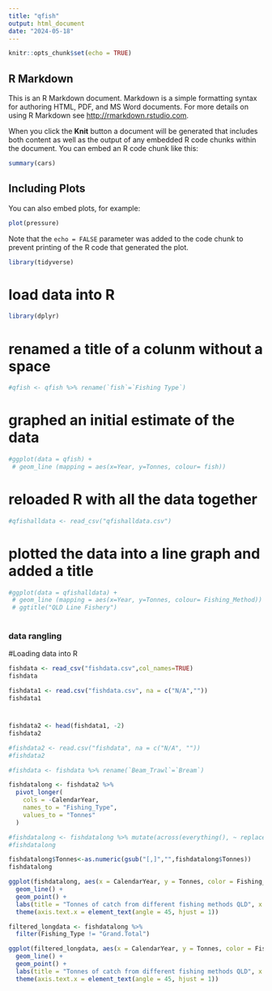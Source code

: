 ```yaml
---
title: "qfish"
output: html_document
date: "2024-05-18"
---
```


```r
knitr::opts_chunk$set(echo = TRUE)
```

## R Markdown

This is an R Markdown document. Markdown is a simple formatting syntax for authoring HTML, PDF, and MS Word documents. For more details on using R Markdown see <http://rmarkdown.rstudio.com>.

When you click the **Knit** button a document will be generated that includes both content as well as the output of any embedded R code chunks within the document. You can embed an R code chunk like this:

```r
summary(cars)
```

## Including Plots

You can also embed plots, for example:

```r
plot(pressure)
```

Note that the `echo = FALSE` parameter was added to the code chunk to prevent printing of the R code that generated the plot.

```r
library(tidyverse)
```
# load data into R
```r
library(dplyr)
```



# renamed a title of a colunm without a space
```r
#qfish <- qfish %>% rename(`fish`=`Fishing Type`)
```

# graphed an initial estimate of the data 
```r
#ggplot(data = qfish) + 
 # geom_line (mapping = aes(x=Year, y=Tonnes, colour= fish))

```

# reloaded R with all the data together 
```r
#qfishalldata <- read_csv("qfishalldata.csv")
```

# plotted the data into a line graph and added a title 
```r
#ggplot(data = qfishalldata) + 
 # geom_line (mapping = aes(x=Year, y=Tonnes, colour= Fishing_Method)) + 
 # ggtitle("QLD Line Fishery")
 
```


### data rangling 
#Loading data into R 
```r
fishdata <- read_csv("fishdata.csv",col_names=TRUE)
fishdata
```
```r
fishdata1 <- read.csv("fishdata.csv", na = c("N/A",""))
fishdata1
```

# 
```r
fishdata2 <- head(fishdata1, -2)
fishdata2
```

```r
#fishdata2 <- read.csv("fishdata", na = c("N/A", ""))
#fishdata2
```


```r
#fishdata <- fishdata %>% rename(`Beam_Trawl`=`Bream`)
```


```r
fishdatalong <- fishdata2 %>%
  pivot_longer(
    cols = -CalendarYear,
    names_to = "Fishing_Type", 
    values_to = "Tonnes"
  )
```

```r
#fishdatalong <- fishdatalong %>% mutate(across(everything(), ~ replace_na(., 0)))
#fishdatalong
```

```r
fishdatalong$Tonnes<-as.numeric(gsub("[,]","",fishdatalong$Tonnes))
fishdatalong
```


```r
ggplot(fishdatalong, aes(x = CalendarYear, y = Tonnes, color = Fishing_Type, group = Fishing_Type)) +
  geom_line() +
  geom_point() +
  labs(title = "Tonnes of catch from different fishing methods QLD", x = "Year", y = "Tonnes") +
  theme(axis.text.x = element_text(angle = 45, hjust = 1))
```

```r
filtered_longdata <- fishdatalong %>%
  filter(Fishing_Type != "Grand.Total")
```

```r
ggplot(filtered_longdata, aes(x = CalendarYear, y = Tonnes, color = Fishing_Type, group = Fishing_Type)) +
  geom_line() +
  geom_point() +
  labs(title = "Tonnes of catch from different fishing methods QLD", x = "Year", y = "Tonnes") +
  theme(axis.text.x = element_text(angle = 45, hjust = 1))
```

